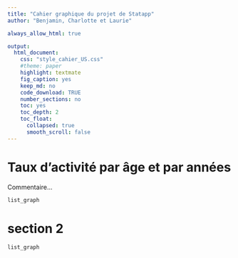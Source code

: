 ```yaml
---
title: "Cahier graphique du projet de Statapp"
author: "Benjamin, Charlotte et Laurie"

always_allow_html: true

output:
  html_document:
    css: "style_cahier_US.css"
    #theme: paper
    highlight: textmate
    fig_caption: yes
    keep_md: no
    code_download: TRUE
    number_sections: no
    toc: yes
    toc_depth: 2
    toc_float:
      collapsed: true
      smooth_scroll: false
---
```


# Taux d'activité par âge et par années {.tabset .tabset-fade .tabset-pills}


Commentaire...

```r

list_graph

```


# section 2 {.tabset .tabset-fade .tabset-pills}

```r

list_graph

```
